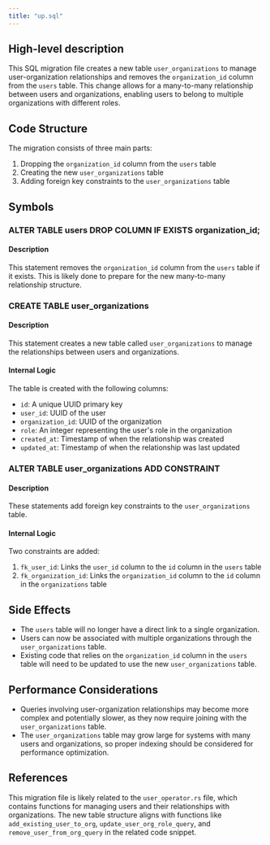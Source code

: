 ```yaml
---
title: "up.sql"
---
```


## High-level description
This SQL migration file creates a new table `user_organizations` to manage user-organization relationships and removes the `organization_id` column from the `users` table. This change allows for a many-to-many relationship between users and organizations, enabling users to belong to multiple organizations with different roles.

## Code Structure
The migration consists of three main parts:
1. Dropping the `organization_id` column from the `users` table
2. Creating the new `user_organizations` table
3. Adding foreign key constraints to the `user_organizations` table

## Symbols

### ALTER TABLE users DROP COLUMN IF EXISTS organization_id;
#### Description
This statement removes the `organization_id` column from the `users` table if it exists. This is likely done to prepare for the new many-to-many relationship structure.

### CREATE TABLE user_organizations
#### Description
This statement creates a new table called `user_organizations` to manage the relationships between users and organizations.

#### Internal Logic
The table is created with the following columns:
- `id`: A unique UUID primary key
- `user_id`: UUID of the user
- `organization_id`: UUID of the organization
- `role`: An integer representing the user's role in the organization
- `created_at`: Timestamp of when the relationship was created
- `updated_at`: Timestamp of when the relationship was last updated

### ALTER TABLE user_organizations ADD CONSTRAINT
#### Description
These statements add foreign key constraints to the `user_organizations` table.

#### Internal Logic
Two constraints are added:
1. `fk_user_id`: Links the `user_id` column to the `id` column in the `users` table
2. `fk_organization_id`: Links the `organization_id` column to the `id` column in the `organizations` table

## Side Effects
- The `users` table will no longer have a direct link to a single organization.
- Users can now be associated with multiple organizations through the `user_organizations` table.
- Existing code that relies on the `organization_id` column in the `users` table will need to be updated to use the new `user_organizations` table.

## Performance Considerations
- Queries involving user-organization relationships may become more complex and potentially slower, as they now require joining with the `user_organizations` table.
- The `user_organizations` table may grow large for systems with many users and organizations, so proper indexing should be considered for performance optimization.

## References
This migration file is likely related to the `user_operator.rs` file, which contains functions for managing users and their relationships with organizations. The new table structure aligns with functions like `add_existing_user_to_org`, `update_user_org_role_query`, and `remove_user_from_org_query` in the related code snippet.